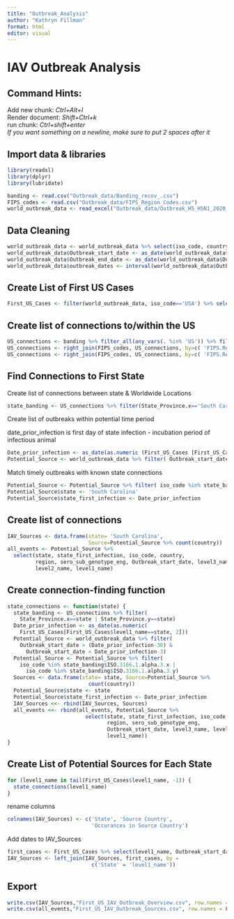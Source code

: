 ```yaml
---
title: "Outbreak_Analysis"
author: "Kathryn Fillman"
format: html
editor: visual
---
```


# IAV Outbreak Analysis

## Command Hints:

Add new chunk: *Ctrl+Alt+I*\
Render document: *Shift+Ctrl+k*\
run chunk: *Ctrl+shift+enter*\
*If you want something on a newline, make sure to put 2 spaces after it*

## Import data & libraries

```r
library(readxl)
library(dplyr)
library(lubridate)

banding <- read.csv("Outbreak_data/Banding_recov_.csv")
FIPS_codes <- read.csv("Outbreak_data/FIPS_Region_Codes.csv")
world_outbreak_data <- read_excel("Outbreak_data/Outbreak_H5_H5N1_2020_Sept2023_World.xlsx", sheet = "outbreaks")
```

## Data Cleaning

```r
world_outbreak_data <- world_outbreak_data %>% select(iso_code, country, region, Outbreak_start_date, Outbreak_end_date, Epi_unit, sero_sub_genotype_eng, level3_name, level2_name, level1_name, country_unique_code)
world_outbreak_data$Outbreak_start_date <- as_date(world_outbreak_data$Outbreak_start_date)
world_outbreak_data$Outbreak_end_date <- as_date(world_outbreak_data$Outbreak_end_date)
world_outbreak_data$outbreak_dates <- interval(world_outbreak_data$Outbreak_start_date, world_outbreak_data$Outbreak_end_date)
```

## Create List of First US Cases

```r
First_US_Cases <- filter(world_outbreak_data, iso_code=='USA') %>% select(Outbreak_start_date, Outbreak_end_date, outbreak_dates, level3_name, level2_name, level1_name, country_unique_code) %>% arrange(Outbreak_start_date) %>% distinct(level1_name, .keep_all = TRUE)
```

## Create list of connections to/within the US

```r
US_connections <- banding %>% filter_all(any_vars(. %in% 'US')) %>% filter(!(FIPS_ADMIN_banding==FIPS_ADMIN_Recov)) %>% select(FIPS_ADMIN_banding, FIPS_ADMIN_Recov)
US_connections <- right_join(FIPS_codes, US_connections, by=c( 'FIPS.Region.Code'='FIPS_ADMIN_banding'))
US_connections <- right_join(FIPS_codes, US_connections, by=c( 'FIPS.Region.Code'='FIPS_ADMIN_Recov'))
```

## Find Connections to First State

Create list of connections between state & Worldwide Locations

```r
state_banding <- US_connections %>% filter(State_Province.x=='South Carolina' | State_Province.y=='South Carolina')
```

Create list of outbreaks within potential time period

date_prior_infection is first day of state infection - incubation period of infectious animal

```r
Date_prior_infection <- as_date(as.numeric (First_US_Cases [First_US_Cases$level1_name== 'South Carolina', 2])-3)
Potential_Source <- world_outbreak_data %>% filter( Outbreak_start_date > (Date_prior_infection-30) & Outbreak_start_date < Date_prior_infection-3)
```

Match timely outbreaks with known state connections

```r
Potential_Source <- Potential_Source %>% filter( iso_code %in% state_banding$ISO.3166.1.alpha.3.x | iso_code %in% state_banding$ISO.3166.1.alpha.3.y)
Potential_Source$state <- 'South Carolina'
Potential_Source$state_first_infection <- Date_prior_infection
```

## Create list of connections

```r
IAV_Sources <- data.frame(state= 'South Carolina',
                          Source=Potential_Source %>% count(country))
all_events <- Potential_Source %>%
  select(state, state_first_infection, iso_code, country,
         region, sero_sub_genotype_eng, Outbreak_start_date, level3_name, 
         level2_name, level1_name)
```

## Create connection-finding function

```r
state_connections <- function(state) {
  state_banding <- US_connections %>% filter(
    State_Province.x==state | State_Province.y==state)
  Date_prior_infection <- as_date(as.numeric(
    First_US_Cases[First_US_Cases$level1_name==state, 2]))
  Potential_Source <- world_outbreak_data %>% filter(
    Outbreak_start_date > (Date_prior_infection-30) &
      Outbreak_start_date < Date_prior_infection-3)
  Potential_Source <- Potential_Source %>% filter(
    iso_code %in% state_banding$ISO.3166.1.alpha.3.x |
      iso_code %in% state_banding$ISO.3166.1.alpha.3.y)
  Sources <- data.frame(state= state, Source=Potential_Source %>%
                          count(country))
  Potential_Source$state <- state
  Potential_Source$state_first_infection <- Date_prior_infection
  IAV_Sources <<- rbind(IAV_Sources, Sources)
  all_events <<- rbind(all_events, Potential_Source %>%
                         select(state, state_first_infection, iso_code, country,
                                region, sero_sub_genotype_eng, 
                                Outbreak_start_date, level3_name, level2_name,
                                level1_name))
}
```

## Create List of Potential Sources for Each State

```r
for (level1_name in tail(First_US_Cases$level1_name, -1)) {
  state_connections(level1_name)
}
```

rename columns

```r
colnames(IAV_Sources) <- c('State', 'Source Country',
                           'Occurances in Source Country')
```

Add dates to IAV_Sources

```r
first_cases <- First_US_Cases %>% select(level1_name, Outbreak_start_date)
IAV_Sources <- left_join(IAV_Sources, first_cases, by =
                           c('State' = 'level1_name'))
```

## Export

```r
write.csv(IAV_Sources,"First_US_IAV_Outbreak_Overview.csv", row.names = FALSE)
write.csv(all_events,"First_US_IAV_Outbreak_Sources.csv", row.names = FALSE)
```
